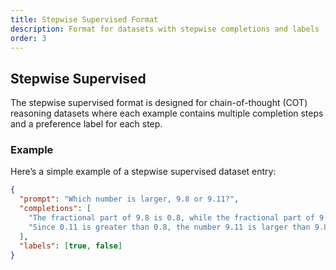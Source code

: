 ```yaml
---
title: Stepwise Supervised Format
description: Format for datasets with stepwise completions and labels
order: 3
---
```


## Stepwise Supervised

The stepwise supervised format is designed for chain-of-thought (COT) reasoning
datasets where each example contains multiple completion steps and a preference label
for each step.

### Example

Here's a simple example of a stepwise supervised dataset entry:

```json
{
  "prompt": "Which number is larger, 9.8 or 9.11?",
  "completions": [
    "The fractional part of 9.8 is 0.8, while the fractional part of 9.11 is 0.11.",
    "Since 0.11 is greater than 0.8, the number 9.11 is larger than 9.8."
  ],
  "labels": [true, false]
}
```
